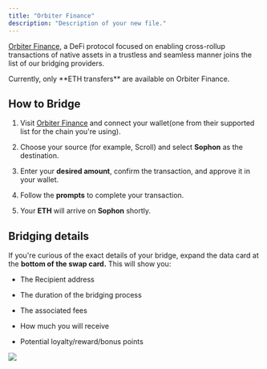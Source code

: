 ```yaml
---
title: "Orbiter Finance"
description: "Description of your new file."
---
```


&#x20;[Orbiter Finance](https://orbiter.finance/), a DeFi protocol focused on enabling cross-rollup transactions of native assets in a trustless and seamless manner joins the list of our bridging providers.

<Info>
  Currently, only **ETH transfers** are available on Orbiter Finance.
</Info>

## How to Bridge

1. Visit [Orbiter Finance](https://orbiter.finance/) and connect your wallet(one from their supported list for the chain you're using).

2. Choose your source (for example, Scroll) and select **Sophon** as the destination.

3. Enter your **desired amount**, confirm the transaction, and approve it in your wallet.

4. Follow the **prompts** to complete your transaction.

5. Your **ETH** will arrive on **Sophon** shortly.

## Bridging details

If you're curious of the exact details of your bridge, expand the data card at the **bottom of the swap card.** This will show you:&#x20;

* The Recipient address

* The duration of the bridging process

* The associated fees

* How much you will receive

* Potential loyalty/reward/bonus points

![](/images/orbiter-details.png)